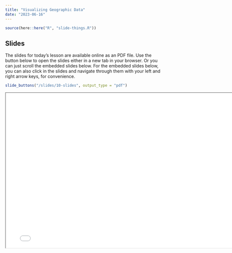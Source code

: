 ```yaml
---
title: "Visualizing Geographic Data"
date: "2023-06-16"
---
```


```r
source(here::here("R", "slide-things.R"))
```

## Slides

The slides for today's lesson are available online as an PDF file. Use the 
button below to open the slides either in a new tab in your browser. Or you can
just scroll the embedded slides below. For the embedded slides below, you can 
also click in the slides and navigate through them with your left and right 
arrow keys, for convenience.

```r
slide_buttons("/slides/10-slides", output_type = "pdf")
```

```{=html}
<iframe width="780" height="500" src="/slides/10-slides.pdf" title="Lecture 1"></iframe>
```
